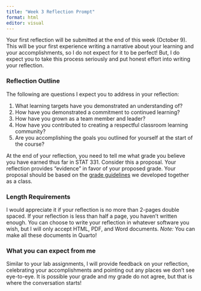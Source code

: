```yaml
---
title: "Week 3 Reflection Prompt"
format: html
editor: visual
---
```


Your first reflection will be submitted at the end of this week (October 9). 
This will be your first experience writing a narrative about your learning and
your accomplishments, so I do not expect for it to be perfect! But, I do expect
you to take this process seriously and put honest effort into writing your
reflection.

### Reflection Outline

The following are questions I expect you to address in your reflection:

1. What learning targets have you demonstrated an understanding of?
2. How have you demonstrated a commitment to continued learning?
3. How have you grown as a team member and leader?
4. How have you contributed to creating a respectful classroom learning
community?
5. Are you accomplishing the goals you outlined for yourself at the start of the
course? 

At the end of your reflection, you need to tell me what grade you believe you
have earned thus far in STAT 331. Consider this a proposal. Your reflection
provides "evidence" in favor of your proposed grade. Your proposal should be 
based on the [grade guidelines](https://docs.google.com/document/d/1-SSRp_mXFNgYiy4uW9tlcpxDpQH4OuMqK-Hh4v5AvZI/edit#heading=h.1qwjvdqxd3i2) we developed together as 
a class. 

### Length Requirements

I would appreciate it if your reflection is no more than 2-pages double spaced.
If your reflection is less than half a page, you haven't written enough. You can
choose to write your reflection in whatever software you wish, but I will only
accept HTML, PDF, and Word documents. *Note:* You can make all these documents
in Quarto!

### What you can expect from me

Similar to your lab assignments, I will provide feedback on your reflection,
celebrating your accomplishments and pointing out any places we don't see
eye-to-eye. It is possible your grade and my grade do not agree, but that is
where the conversation starts!
